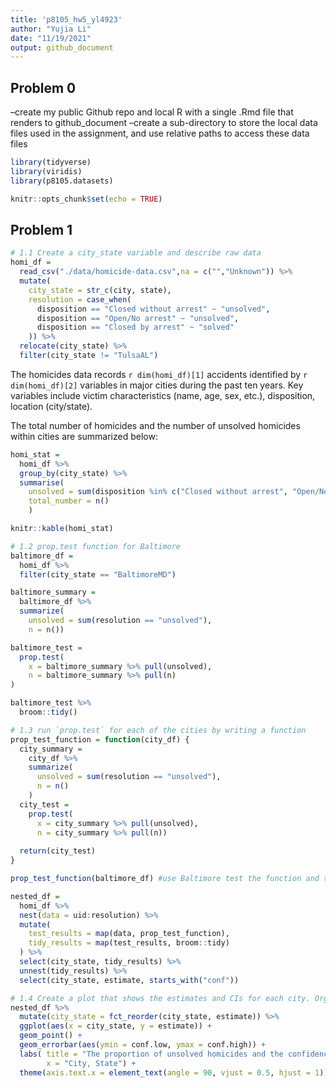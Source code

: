 ```yaml
---
title: 'p8105_hw5_yl4923'
author: "Yujia Li"
date: "11/19/2021"
output: github_document
---
```


## Problem 0
--create my public Github repo and local R with a single .Rmd file that renders to github_document
--create a sub-directory to store the local data files used in the assignment, and use relative paths to access these data files
```r
library(tidyverse)
library(viridis)
library(p8105.datasets)

knitr::opts_chunk$set(echo = TRUE)
```

## Problem 1 
```r
# 1.1 Create a city_state variable and describe raw data
homi_df = 
  read_csv("./data/homicide-data.csv",na = c("","Unknown")) %>% 
  mutate(
    city_state = str_c(city, state),
    resolution = case_when(
      disposition == "Closed without arrest" ~ "unsolved",
      disposition == "Open/No arrest" ~ "unsolved",
      disposition == "Closed by arrest" ~ "solved"
    )) %>%
  relocate(city_state) %>%
  filter(city_state != "TulsaAL")
```
The homicides data records  `r dim(homi_df)[1]` accidents identified by `r dim(homi_df)[2]` variables in major cities during the past ten years. Key variables include victim characteristics (name, age, sex, etc.), disposition, location (city/state).

The total number of homicides and the number of unsolved homicides within cities are summarized below:
```r
homi_stat = 
  homi_df %>% 
  group_by(city_state) %>% 
  summarise(
    unsolved = sum(disposition %in% c("Closed without arrest", "Open/No arrest")), 
    total_number = n()
    )

knitr::kable(homi_stat)
```

```r
# 1.2 prop.test function for Baltimore
baltimore_df = 
  homi_df %>%
  filter(city_state == "BaltimoreMD")

baltimore_summary = 
  baltimore_df %>% 
  summarize(
    unsolved = sum(resolution == "unsolved"),
    n = n())

baltimore_test = 
  prop.test(
    x = baltimore_summary %>% pull(unsolved),
    n = baltimore_summary %>% pull(n)
)

baltimore_test %>% 
  broom::tidy()
```

```r
# 1.3 run `prop.test` for each of the cities by writing a function
prop_test_function = function(city_df) {
  city_summary = 
    city_df %>% 
    summarize(
      unsolved = sum(resolution == "unsolved"),
      n = n()
    )
  city_test = 
    prop.test(
      x = city_summary %>% pull(unsolved),
      n = city_summary %>% pull(n))
  
  return(city_test)
}

prop_test_function(baltimore_df) #use Baltimore test the function and then run across all cities

nested_df = 
  homi_df %>%
  nest(data = uid:resolution) %>%
  mutate(
    test_results = map(data, prop_test_function),
    tidy_results = map(test_results, broom::tidy)
  ) %>%
  select(city_state, tidy_results) %>%
  unnest(tidy_results) %>%
  select(city_state, estimate, starts_with("conf"))
```

```r
# 1.4 Create a plot that shows the estimates and CIs for each city. Organize cities according to the proportion of unsolved homicides.
nested_df %>% 
  mutate(city_state = fct_reorder(city_state, estimate)) %>%
  ggplot(aes(x = city_state, y = estimate)) +
  geom_point() +
  geom_errorbar(aes(ymin = conf.low, ymax = conf.high)) +
  labs( title = "The proportion of unsolved homicides and the confidence interval for each city",
        x = "City, State") +
  theme(axis.text.x = element_text(angle = 90, vjust = 0.5, hjust = 1))
```